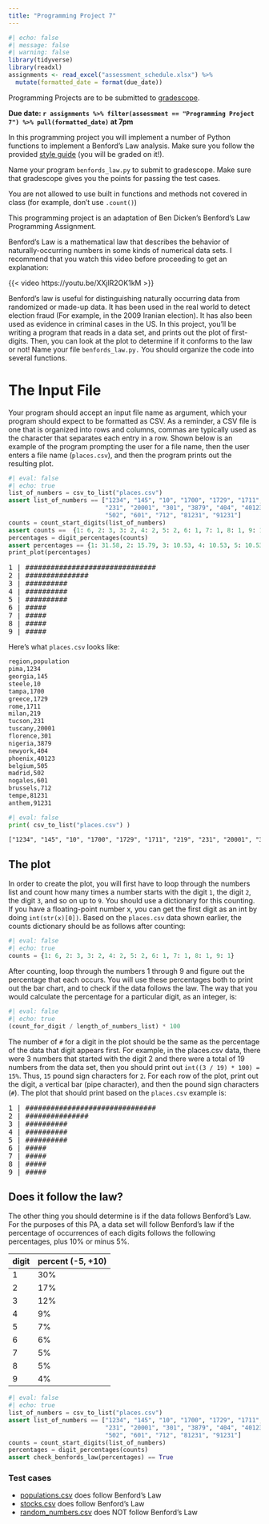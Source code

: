 ```yaml
---
title: "Programming Project 7"
---
```


```r
#| echo: false
#| message: false
#| warning: false
library(tidyverse)
library(readxl)
assignments <- read_excel("assessment_schedule.xlsx") %>% 
  mutate(formatted_date = format(due_date))
```

Programming Projects are to be submitted to [gradescope](https://www.gradescope.com/courses/827397).

**Due date: `r assignments %>% filter(assessment == "Programming Project 7") %>% pull(formatted_date)` at 7pm**

In this programming project you will implement a number of Python functions to implement a Benford's Law analysis. Make sure you follow the provided [style guide](https://adrianapicoral.com/csc-110/style.html) (you will be graded on it!).

Name your program `benfords_law.py` to submit to gradescope. Make sure that gradescope gives you the points for passing the test cases.

You are not allowed to use built in functions and methods not covered in class (for example, don't use `.count()`)

This programming project is an adaptation of Ben Dicken's Benford's Law Programming Assignment.

Benford's Law is a mathematical law that describes the behavior of naturally-occurring numbers in some kinds of numerical data sets. I recommend that you watch this video before proceeding to get an explanation:

{{< video https://youtu.be/XXjlR2OK1kM >}}

Benford's law is useful for distinguishing naturally occurring data from randomized or made-up data. It has been used in the real world to detect election fraud (For example, in the 2009 Iranian election). It has also been used as evidence in criminal cases in the US. In this project, you'll be writing a program that reads in a data set, and prints out the plot of first-digits. Then, you can look at the plot to determine if it conforms to the law or not! Name your file `benfords_law.py.` You should organize the code into several functions.

# The Input File

Your program should accept an input file name as argument, which your program should expect to be formatted as CSV. 
As a reminder, a CSV file is one that is organized into rows and columns, commas are typically used as the character that separates each entry in a row. Shown below is an example of the program prompting the user for a file name, then the user enters a file name (`places.csv`), and then the program prints out the resulting plot.

```python
#| eval: false
#| echo: true
list_of_numbers = csv_to_list("places.csv")
assert list_of_numbers == ["1234", "145", "10", "1700", "1729", "1711", "219", \
                           "231", "20001", "301", "3879", "404", "40123", "505",\
                           "502", "601", "712", "81231", "91231"]
counts = count_start_digits(list_of_numbers)
assert counts ==  {1: 6, 2: 3, 3: 2, 4: 2, 5: 2, 6: 1, 7: 1, 8: 1, 9: 1}
percentages = digit_percentages(counts)
assert percentages == {1: 31.58, 2: 15.79, 3: 10.53, 4: 10.53, 5: 10.53, 6: 5.26, 7: 5.26, 8: 5.26, 9: 5.26}
print_plot(percentages)
```

<pre>
1 | ###############################
2 | ###############
3 | ##########
4 | ##########
5 | ##########
6 | #####
7 | #####
8 | #####
9 | #####
</pre>

Here's what `places.csv` looks like:

```HTML
region,population
pima,1234
georgia,145
steele,10
tampa,1700
greece,1729
rome,1711
milan,219
tucson,231
tuscany,20001
florence,301
nigeria,3879
newyork,404
phoenix,40123
belgium,505
madrid,502
nogales,601
brussels,712
tempe,81231
anthem,91231
```

```python
#| eval: false
print( csv_to_list("places.csv") )
```

```HTML
["1234", "145", "10", "1700", "1729", "1711", "219", "231", "20001", "301", "3879", "404", "40123", "505", "502", "601", "712", "81231", "91231"]
```

## The plot

In order to create the plot, you will first have to loop through the numbers list and count how many times a number starts with the digit `1`, the digit `2`, the digit `3`, and so on up to `9`. You should use a dictionary for this counting. If you have a floating-point number x, you can get the first digit as an int by doing `int(str(x)[0])`. Based on the `places.csv` data shown earlier, the counts dictionary should be as follows after counting:

```python
#| eval: false
#| echo: true
counts = {1: 6, 2: 3, 3: 2, 4: 2, 5: 2, 6: 1, 7: 1, 8: 1, 9: 1}
```


After counting, loop through the numbers 1 through 9 and figure out the percentage that each occurs. You will use these percentages both to print out the bar chart, and to check if the data follows the law. The way that you would calculate the percentage for a particular digit, as an integer, is:

```python
#| eval: false
#| echo: true
(count_for_digit / length_of_numbers_list) * 100
```

The number of `#` for a digit in the plot should be the same as the percentage of the data that digit appears first. For example, in the places.csv data, there were 3 numbers that started with the digit 2 and there were a total of 19 numbers from the data set, then you should print out `int((3 / 19) * 100) = 15%`. Thus, `15` pound sign characters for `2`. For each row of the plot, print out the digit, a vertical bar (pipe character), and then the pound sign characters (`#`). The plot that should print based on the `places.csv` example is:

<pre>
1 | ###############################
2 | ###############
3 | ##########
4 | ##########
5 | ##########
6 | #####
7 | #####
8 | #####
9 | #####
</pre>

## Does it follow the law?

The other thing you should determine is if the data follows Benford's Law. For the purposes of this PA, a data set will follow Benford’s law if the percentage of occurrences of each digits follows the following percentages, plus 10% or minus 5%.

| digit | percent (-5, +10) |
|-------|-------------------|
| 1     | 30%               |
| 2     | 17%               |
| 3     | 12%               |
| 4     | 9%                |
| 5     | 7%                |
| 6     | 6%                |
| 7     | 5%                |
| 8     | 5%                |
| 9     | 4%                |

```python
#| eval: false
#| echo: true
list_of_numbers = csv_to_list("places.csv")
assert list_of_numbers == ["1234", "145", "10", "1700", "1729", "1711", "219", \
                           "231", "20001", "301", "3879", "404", "40123", "505",\
                           "502", "601", "712", "81231", "91231"]
counts = count_start_digits(list_of_numbers)
percentages = digit_percentages(counts)
assert check_benfords_law(percentages) == True
```


### Test cases

-   [populations.csv](data/populations.csv) does follow Benford's Law
-   [stocks.csv](data/stocks.csv) does follow Benford's Law
-   [random_numbers.csv](data/random_numbers.csv) does NOT follow Benford's Law
